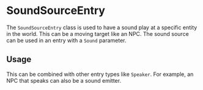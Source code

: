 
# SoundSourceEntry

The `SoundSourceEntry` class is used to have a sound play at a specific entity in the world. This can be a moving target like an NPC. The sound source can be used in an entry with a `Sound` parameter. 

## Usage
<CodeSnippet tag="sound_source_entry" />

This can be combined with other entry types like `Speaker`. For example, an NPC that speaks can also be a sound emitter.
